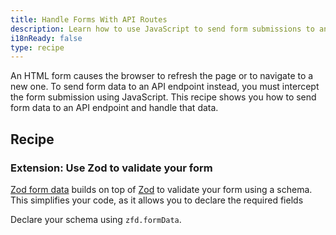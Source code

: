 ```yaml
---
title: Handle Forms With API Routes
description: Learn how to use JavaScript to send form submissions to an API Route
i18nReady: false
type: recipe
---
```


An HTML form causes the browser to refresh the page or to navigate to a new one. To send form data to an API endpoint instead, you must intercept the form submission using JavaScript. This recipe shows you how to send form data to an API endpoint and handle that data.

## Recipe

### Extension: Use Zod to validate your form

[Zod form data](https://www.npmjs.com/package/zod-form-data) builds on top of [Zod](https://github.com/colinhacks/zod) to validate your form using a schema. This simplifies your code, as it allows you to declare the required fields

Declare your schema using `zfd.formData`.
